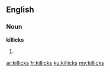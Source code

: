==English==

===Noun===
'''killicks'''

# {{plural of|[[killick]]}}

[[ar:killicks]]
[[fr:killicks]]
[[ku:killicks]]
[[my:killicks]]